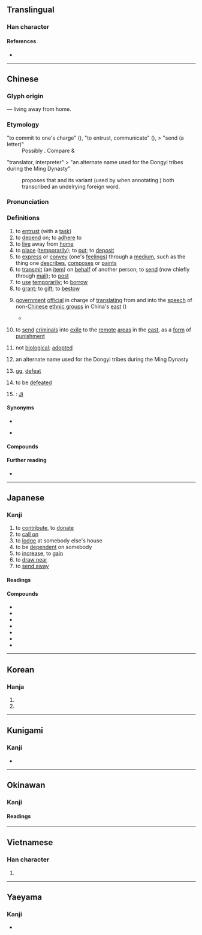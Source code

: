 {{character info}}
==Translingual==
{{stroke order|strokes=11}}

===Han character===
{{Han char|rn=40|rad=宀|as=08|sn=11|four=30621|canj=JKMR|ids=⿱宀奇}}

====References====
* {{Han ref|kx=0288.040|dkj=07203|dj=0569.080|hdz=20937.010|uh=5BC4|ud=23492|bh=B148|bd=45384}}

----

==Chinese==
{{zh-forms}}

===Glyph origin===
{{Han etym}}
{{Han compound|宀|奇|ls=psc|c1=s|c2=p|t1=house}} ― living away from home.

===Etymology===
;"to commit to one's charge" ({{w|Lunyu}}), "to entrust, communicate" ({{w|Liji}}), > "send (a letter)"
:Possibly {{der|zh|sit}}. Compare {{cog|my|ခိုက်|tr=khai<sup>C</sup>|t=bring}} & {{cog|lus|khai||to give, to present}}

;"translator, interpreter" > "an alternate name used for the Dongyi tribes during the Ming Dynasty"
:{{zh-ref|Behr (2004)}} proposes that {{och-l|寄}} and its variant {{och-l|羈}} (used by {{w|Gao You}} when annotating {{w|Lüshi Chunqiu}}) both transcribed an undelrying foreign word.

===Pronunciation===
{{zh-pron
|m=jì
|m-s=
|c=gei3
|c-t=
|g=
|h=pfs=ki
|j=
|mb=
|md=gié
|mn=kià/kì
|mn_note=kià - vernacular; kì - literary
|mn-t=gia3
|w=2ji
|x=
|mc=y
|oc=y
|ma=zh-jì.ogg
|cat=v,n,a,pn
}}

===Definitions===
{{zh-hanzi}}

# to [[entrust]] (with a [[task]])
# to [[depend]] on; to [[adhere]] to
# to [[live]] away from [[home]]
# to [[place]] ([[temporarily]]); to [[put]]; to [[deposit]]
# to [[express]] or [[convey]] (one's [[feeling]]s) through a [[medium]], such as the thing one [[describe]]s, [[compose]]s or [[paint]]s
# to [[transmit]] (an [[item]]) on [[behalf]] of another person; to [[send]] (now chiefly through [[mail]]); to [[post]]
# to [[use]] [[temporarily]]; to [[borrow]]
# to [[grant]]; to [[gift]]; to [[bestow]]
# {{lb|zh|historical}} [[government]] [[official]] in charge of [[translating]] from and into the [[speech]] of non-[[Chinese]] [[ethnic group]]s in China's [[east]] (''{{w|Dongyi}}'')
#* {{zh-x|達 其 志，通 其 欲：東方 曰 寄，南方 曰 象，西方 曰 狄鞮，北方 曰 譯。|To make what was in their minds apprehended, and to communicate their likings and desires, (there were officers) - in the east, called '''transmitters'''; in the south, representationists; in the west, Di-dis; and in the north, interpreters.|CL|ref=Liji}}
# {{lb|zh|historical}} to [[send]] [[criminal]]s into [[exile]] to the [[remote]] [[area]]s in the [[east]], as a [[form]] of [[punishment]]
# {{lb|zh|of a [[relative]]}} not [[biological]]; [[adopted]]
# {{lb|zh|historical}} an alternate name used for the Dongyi tribes during the Ming Dynasty
# {{lb|zh|online gaming|_|slang}} [[gg]], [[defeat]]
# {{lb|zh|internet slang|by extension}} to be [[defeated]]
# {{surname|zh}}: [[Ji]]

====Synonyms====
* {{s|to entrust}}
{{zh-syn-saurus|託付}}
* {{s|to depend on}}
{{zh-syn-saurus|依仗}}

====Compounds====
{{zh-der|寄放|寄託|寄押|寄居蟹|寄下|寄生|單主寄生|寄寓|寄發|寄書|人生如寄|如寄|寄生菌|寄養|寄養之家|寄意|寄生動物|寄生植物|寄命|寄柩|寄生物|寄情|寄信|寄遞|寄生蟲|寄母|寄生蠅|寄宿學校|寄興|寄居|寄費|寄食|寄附鋪|寄身|寄賣|寄語|寄聲|寄籍|寄碇|寄生蟲病|寄生蜂|寄生火山|寄生昆蟲|寄父|寄款|寄望|寄書郵|寄懷|寄宿|寄存|寄售|寄名|寄主|寄人籬下|家庭寄養|客寄|寄怨|寄宿生|多蒙寄聲|劉寄奴|寄頓|寄傲|寄顏無所|寄予|寄監|寄跡|投寄|柱石之寄|戎寄|朝寄|浮生若寄|槲寄生|生寄死歸|暢寄|浮生如寄|萍寄|重寄|託孤寄命|閫寄|詭寄|總包寄遞|郵寄炸彈|郵寄|酈寄賣友|身寄虎吻|寄乳}}

====Further reading====
* {{thcwd|7160}}

{{zh-cat|Beginning}}

----

==Japanese==

===Kanji===
{{ja-kanji|grade=5|rs=宀08}}

# to [[contribute]], to [[donate]]
# to [[call on]]
# to [[lodge]] at somebody else's house
# to be [[dependent]] on somebody
# to [[increase]], to [[gain]]
# to [[draw near]]
# to [[send away]]
{{attention|ja|needs checking}}

====Readings====
{{ja-readings
|goon=き
|kanon=き
|kun=よ-る, よ-せる, よせ-, よそ-る, よそ-う, よそ-える, よ-さる, よ-さす
}}

====Compounds====
* {{ja-r|寄%付|き%ふ|[[donation]]}}
* {{ja-r|寄%贈|き%ぞう|[[donation]]}}
* {{ja-r|寄%生|き%せい}}
* {{ja-r|寄%与|き%よ}}
* {{ja-r|寄%席|よせ%せき}}
* {{ja-r|寄%道|より%みち}}
* {{ja-r|年%寄|とし%より}}

----

==Korean==

===Hanja===
{{ko-hanja|부치다|부칠|기}}

# {{hanja form of|기|[[send]], [[transmit]], [[mail]]}}
# {{hanja form of|기|[[rely on]]}}

----

==Kunigami==

===Kanji===
{{head|xug|Han characters}}

* {{ja-readings|kun=[[ゆしーるん]] ([[寄しーるん]], yushīrun)}}

----

==Okinawan==

===Kanji===
{{ryu-kanji}}

====Readings====
{{ryu-readings
|kun=ゆ-しーん
}}

----

==Vietnamese==

===Han character===
{{vi-readings|reading=kí, gửi, ké, kẹ, ký|rs=宀08}}

# {{rfdef|vi|sort=宀08}}

----

==Yaeyama==

===Kanji===
{{head|rys|Han characters}}

* {{ja-readings|kun=[[ゆしぃるん]] ([[寄しぃるん]], yusïrun)}}